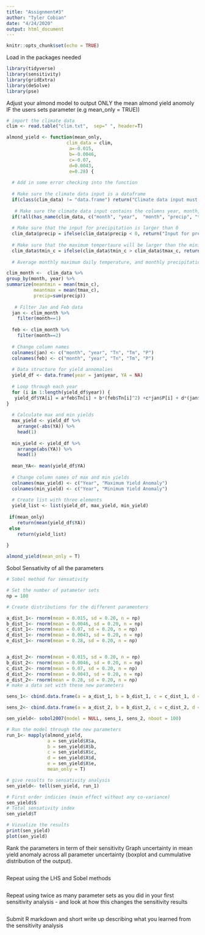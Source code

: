 ```yaml
---
title: "Assignment#3"
author: "Tyler Cobian"
date: "4/24/2020"
output: html_document
---
```


```r
knitr::opts_chunk$set(echo = TRUE)
```

Load in the packages needed
```r
library(tidyverse)
library(sensitivity)
library(gridExtra)
library(deSolve)
library(pse)

```
Adjust your almond model to  output ONLY the mean almond yield anomoly IF the users sets parameter (e.g mean_only = TRUE))

```r
# import the climate data
clim <- read.table("clim.txt",  sep=" ", header=T)

almond_yield <- function(mean_only, 
                      clim_data = clim,
                       a=-0.015,
                       b=-0.0046,
                       c=-0.07,
                       d=0.0043,
                       e=0.28) {
  
  # Add in some error checking into the function
  
  # Make sure the climate data input is a dataframe
  if(class(clim_data) != "data.frame") return("Climate data input must be a data frame")
  
   # Make sure the climate data input contains the columns year, month, precip, tmin_c and tmax_c
  if(!all(has_name(clim_data, c("month", "year",  "month", "precip", "tmin_c", "tmax_c")))) return("Climate data input must contain the following columns: year, month, precip, tmin_c and tmax_c")
  
  # Make sure that the input for precipitation is larger than 0
  clim_data$precip = ifelse(clim_data$precip < 0, return("Input for precipitation must be a value larger than 0"), clim_data$precip)
  
  # Make sure that the maximum tempertaure will be larger than the minimum temperature
  clim_data$tmin_c = ifelse(clim_data$tmin_c > clim_data$tmax_c, return("Input for maximum temperature must be larger than input for minimum temperature"), clim_data$tmin_c)
  
  # Average monthly maximum daily temperature, and monthly precipitation from a data frame called clim  with columns year, month, precip and tmax_c

clim_month <-  clim_data %>%
group_by(month, year) %>%
summarize(meantmin = mean(tmin_c),
          meantmax = mean(tmax_c),
          precip=sum(precip))
  
   # Filter Jan and Feb data
  jan <- clim_month %>% 
    filter(month==1)
  
  feb <- clim_month %>% 
    filter(month==2)
  
  # Change column names
  colnames(jan) <- c("month", "year", "Tn", "Tm", "P")
  colnames(feb) <- c("month", "year", "Tn", "Tm", "P")
  
  # Data structure for yield annomalies
  yield_df <- data.frame(year = jan$year, YA = NA)
  
  # Loop through each year
  for (i in 1:length(yield_df$year)) {
   yield_df$YA[i] = a*feb$Tn[i] + b*(feb$Tn[i]^2) +c*jan$P[i] + d*(jan$P[i]^2) + e
}
  
  # Calculate max and min yields
  max_yield <- yield_df %>% 
    arrange(-abs(YA)) %>% 
    head(1)
  
  min_yield <- yield_df %>% 
    arrange(abs(YA)) %>% 
    head(1)
  
  mean_YA<- mean(yield_df$YA)
  
  # Change column names of max and min yields
  colnames(max_yield) <- c("Year", "Maximum Yield Anomaly")
  colnames(min_yield) <- c("Year", "Minimum Yield Anomaly")
  
  # Create list with three elements
  yield_list <- list(yield_df, max_yield, min_yield)
  
 if(mean_only)
    return(mean(yield_df$YA))
 else
    return(yield_list)

}
  
almond_yield(mean_only = T)

```
Sobol Sensativity of all the parameters

```r
# Sobel method for sensativity

# Set the number of patameter sets
np = 100

# Create distributions for the different paramenters

a_dist_1<- rnorm(mean = 0.015, sd = 0.20, n = np)
b_dist_1<- rnorm(mean = 0.0046, sd = 0.20, n = np)
c_dist_1<- rnorm(mean = 0.07, sd = 0.20, n = np)
d_dist_1<- rnorm(mean = 0.0043, sd = 0.20, n = np)
e_dist_1<- rnorm(mean = 0.28, sd = 0.20, n = np) 


a_dist_2<- rnorm(mean = 0.015, sd = 0.20, n = np)
b_dist_2<- rnorm(mean = 0.0046, sd = 0.20, n = np)
c_dist_2<- rnorm(mean = 0.07, sd = 0.20, n = np)
d_dist_2<- rnorm(mean = 0.0043, sd = 0.20, n = np)
e_dist_2<- rnorm(mean = 0.28, sd = 0.20, n = np) 
# make a data set with these new parameters 

sens_1<- cbind.data.frame(a = a_dist_1, b = b_dist_1, c = c_dist_1, d = d_dist_1, e = e_dist_1)

sens_2<- cbind.data.frame(a = a_dist_2, b = b_dist_2, c = c_dist_2, d = d_dist_2, e = e_dist_2)

sen_yield<- sobol2007(model = NULL, sens_1, sens_2, nboot = 100)

# Run the model through the new parameters
run_1<- mapply(almond_yield,
               a = sen_yield$X$a,
               b = sen_yield$X$b,
               c = sen_yield$X$c,
               d = sen_yield$X$d,
               e = sen_yield$X$e,
               mean_only = T)

# give results to sensativity analysis
sen_yield<- tell(sen_yield, run_1)

# First order indicies (main effect without any co-variance)
sen_yield$S
# Total sensativity index
sen_yield$T

# Vizualize the results
print(sen_yield)
plot(sen_yield)


```
Rank the parameters in term of their sensitivity
Graph uncertainty in mean yield anomaly across all parameter uncertainty (boxplot and cummulative distribution of the output).

```r

```
Repeat using the LHS and Sobel methods

```r

```
Repeat using twice as many parameter sets as you did in your first sensitivity analysis - and look at how this changes the sensitivity results

```r

```
Submit R markdown and short write up describing what you learned from the sensitivity analysis

```r

```







































